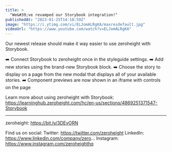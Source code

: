 ```yaml
---
title: >
  "We&#39;ve revamped our Storybook integration!"
publishedAt: "2023-01-25T14:18:59Z"
image: "https://i.ytimg.com/vi/ELJomALRgKA/maxresdefault.jpg"
videoUrl: "https://www.youtube.com/watch?v=ELJomALRgKA"
---
```


Our newest release should make it way easier to use zeroheight with Storybook.

➡️ Connect Storybook to zeroheight once in the styleguide settings.
➡️ Add new stories using the brand-new Storybook block.
➡️ Choose the story to display on a page from the new modal that displays all of your available stories.
➡️ Component previews are now shown in an iframe with controls on the page

Learn more about using zeroheight with Storybook: https://learninghub.zeroheight.com/hc/en-us/sections/4869251371547-Storybook

---

zeroheight: https://bit.ly/3DEvORN

Find us on social:
Twitter: https://twitter.com/zeroheight
LinkedIn: https://www.linkedin.com/company/zero...
Instagram: https://www.instagram.com/zeroheighthq
